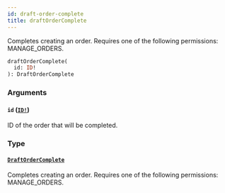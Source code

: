 ```yaml
---
id: draft-order-complete
title: draftOrderComplete
---
```


Completes creating an order. Requires one of the following permissions: MANAGE_ORDERS.

```graphql
draftOrderComplete(
  id: ID!
): DraftOrderComplete

```

### Arguments

#### `id` ([`ID!`](../../../developer/api-reference/scalars/id))

ID of the order that will be completed.

### Type

#### [`DraftOrderComplete`](../../../developer/api-reference/objects/draft-order-complete)

Completes creating an order. Requires one of the following permissions: MANAGE_ORDERS.
